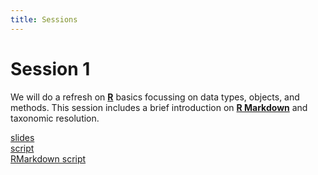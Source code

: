 ```yaml
---
title: Sessions
---
```


# Session 1

We will do a refresh on [**R**](https://cran.r-project.org/) basics focussing on data types, objects, and
methods.
This session includes a brief introduction on [**R
Markdown**](https://rmarkdown.rstudio.com/) and taxonomic resolution.

[slides](documents/vegetation-1.pdf)\
[script](documents/session-1.R)\
[RMarkdown
script](https://raw.githubusercontent.com/kamapu/r-vegetation/master/documents/my_markdown.Rmd)

<!--

# Session 2

We dedicate this session to data formats and arrangements.
Here we will introduce to the
packages
[`taxlist`](https://docs.ropensci.org/taxlist/) and
[`vegtable`](http://kamapu.github.io/vegtable/), which are suitable for
managing taxonomic information and vegetation-plot data sets, respectively.

[slides](documents/vegetation-2.pdf)

[script](documents/session-2.R)

# Session 3

This session is about assessing environmental and taxonomic information at each
vegetation-plot observation.
Here, we will make use of some background on descriptive statistics.

[slides](documents/vegetation-3.pdf)

[script](documents/session-3.R)

# Session 4

It is time to get more advance skills on working with
[**R Markdown**](https://rmarkdown.rstudio.com/).
We will also work with aggregating information to clusters of plots.

[slides](documents/vegetation-4.pdf)

[script](documents/session-4.R)

# Session 5

We will do some hypothesis tests and multivariate statistical analysis.
To conclude this workshop, you will be asked to provide some feedback for
future events.

[slides](documents/vegetation-5.pdf)

[script](documents/session-5.R)

-->

